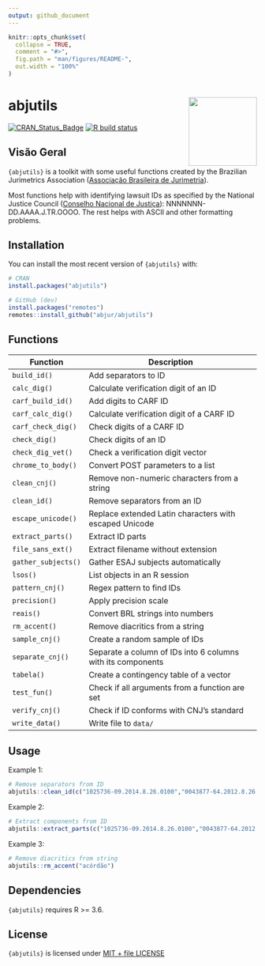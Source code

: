 ```yaml
---
output: github_document
---
```


<!-- README.md is generated from README.Rmd. Please edit that file -->

```r
knitr::opts_chunk$set(
  collapse = TRUE,
  comment = "#>",
  fig.path = "man/figures/README-",
  out.width = "100%"
)
```

# abjutils <a href='http://abjur.github.io/abjutils/'><img src='man/figures/logo.png' align="right" height="138.5" /></a>

<!-- badges: start -->
[![CRAN_Status_Badge](https://www.r-pkg.org/badges/version/abjutils)](https://cran.r-project.org/package=abjutils)
[![R build status](https://github.com/abjur/abjutils/workflows/R-CMD-check/badge.svg)](https://github.com/abjur/abjutils/actions)
<!-- badges: end -->

## Visão Geral

`{abjutils}` is a toolkit with some useful functions created by the Brazilian
Jurimetrics Association
([Associação Brasileira de Jurimetria](https://abj.org.br/)).

Most functions help with identifying lawsuit IDs as specified by the National
Justice Council
([Conselho Nacional de Justiça](https://www.cnj.jus.br/programas-e-acoes/numeracao-unica/documentos/)):
NNNNNNN-DD.AAAA.J.TR.OOOO. The rest helps with ASCII and other formatting
problems.

## Installation

You can install the most recent version of `{abjutils}` with:

```r
# CRAN
install.packages("abjutils")

# GitHub (dev)
install.packages("remotes")
remotes::install_github("abjur/abjutils")
```

## Functions

Function           | Description
------------------ | -----------------------------------------------------------
`build_id()`       | Add separators to ID
`calc_dig()`       | Calculate verification digit of an ID
`carf_build_id()`  | Add digits to CARF ID
`carf_calc_dig()`  | Calculate verification digit of a CARF ID
`carf_check_dig()` | Check digits of a CARF ID
`check_dig()`      | Check digits of an ID
`check_dig_vet()`  | Check a verification digit vector
`chrome_to_body()` | Convert POST parameters to a list
`clean_cnj()`      | Remove non-numeric characters from a string
`clean_id()`       | Remove separators from an ID
`escape_unicode()` | Replace extended Latin characters with escaped Unicode
`extract_parts()`  | Extract ID parts
`file_sans_ext()`  | Extract filename without extension
`gather_subjects()`| Gather ESAJ subjects automatically
`lsos()`           | List objects in an R session
`pattern_cnj()`    | Regex pattern to find IDs
`precision()`      | Apply precision scale
`reais()`          | Convert BRL strings into numbers
`rm_accent()`      | Remove diacritics from a string
`sample_cnj()`     | Create a random sample of IDs
`separate_cnj()`   | Separate a column of IDs into 6 columns with its components
`tabela()`         | Create a contingency table of a vector
`test_fun()`       | Check if all arguments from a function are set
`verify_cnj()`     | Check if ID conforms with CNJ's standard
`write_data()`     | Write file to `data/`


## Usage

Example 1:

```r
# Remove separators from ID
abjutils::clean_id(c("1025736-09.2014.8.26.0100","0043877-64.2012.8.26.0100","1013689-61.2018.8.26.0100"))
```

Example 2:

```r
# Extract components from ID
abjutils::extract_parts(c("1025736-09.2014.8.26.0100","0043877-64.2012.8.26.0100","1013689-61.2018.8.26.0100"))
```

Example 3:

```r
# Remove diacritics from string
abjutils::rm_accent("acórdão")
```

## Dependencies

`{abjutils}` requires R >= 3.6.

## License

`{abjutils}` is licensed under
[MIT + file LICENSE](https://github.com/abjur/abjutils/blob/master/LICENSE)
